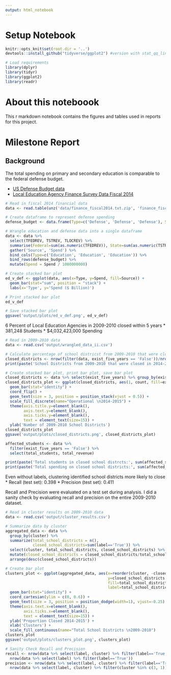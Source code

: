 ```yaml
---
output: html_notebook
---
```

# Setup Notebook

```r
knitr::opts_knit$set(root.dir = '..')
devtools::install_github("tidyverse/ggplot2") #version with stat_qq_line
```

```r
# Load requirements
library(dplyr)
library(tidyr)
library(ggplot2)
library(readr)
```

# About this noteboook
This r markdown notebook contains the figures and tables used in reports for this project.

# Milestone Report
## Background
The total spending on primary and secondary education is comparable to the federal defense budget.

* [US Defense Budget data](https://www.statista.com/statistics/272473/us-military-spending-from-2000-to-2012/)
* [Local Education Agency Finance Survey Data Fiscal 2014](https://nces.ed.gov/ccd/data/zip/sdf14_1a_flat.zip)

```r
# Read in fiscal 2014 financial data
data <- read.table(unz('data/finance_fiscal2014.txt.zip', 'finance_fiscal2014.txt'), sep='\t', header=TRUE, quote='', comment.char='')

# Create dataframe to represent defense spending
defense_budget <- data.frame(Type=c('Defense', 'Defense', 'Defense'), Source=c('Federal', 'State', 'Local'), Spend=c(609910000000, 0, 0))

# Wrangle education and defense data into a single dataframe
data <- data %>%
  select(TFEDREV, TSTREV, TLOCREV) %>%
  summarise(Federal=sum(as.numeric(TFEDREV)), State=sum(as.numeric(TSTREV)), Local=sum(as.numeric(TLOCREV))) %>%
  gather('Source', 'Spend') %>%
  bind_cols(Type=c('Education', 'Education', 'Education')) %>%
  bind_rows(defense_budget) %>%
  mutate(Spend = Spend / 1000000000)

# Create stacked bar plot
ed_v_def <- ggplot(data, aes(x=Type, y=Spend, fill=Source)) + 
  geom_bar(stat="sum", position = "stack") +
  labs(x='Type', y='Spend ($ Billion)')

# Print stacked bar plot
ed_v_def

# Save stacked bar plot
ggsave('output/plots/ed_v_def.png', ed_v_def)

```

6 Percent of Local Education Agencies in 2009-2010 closed within 5 years
* 381,248 Students
* $4,032,423,000 Spending

```r
# Read in 2009-2010 data
data <- read.csv('output/wrangled_data_ii.csv')

# Calculate percentage of school districst from 2009-2010 that were closed in 2014-2015
closed_districts <- nrow(filter(data, exist_five_years == 'False'))/nrow(data)
print(paste('School Districts from 2009-2010 that were closed in 2014-2015:', closed_districts, sep=' '))

# Create stacked bar plot, print bar plot, save bar plot
closed_districts <- data %>% select(exist_five_years) %>% group_by(exist_five_years) %>% summarize(count=n())
closed_districts_plot <- ggplot(closed_districts, aes(1, count, fill=exist_five_years, label=count)) +
  geom_bar(stat="identity") +
  coord_flip() +
  geom_text(size = 3, position = position_stack(vjust = 0.5)) +
  scale_fill_discrete(name="Operational \n2014-2015") +
  theme(axis.title.y=element_blank(),
        axis.text.y=element_blank(),
        axis.ticks.y=element_blank(),
        text = element_text(size=15)) +
  ylab('Number of 2009-2010 School Districts')
closed_districts_plot
ggsave('output/plots/closed_districts.png', closed_districts_plot)

affected_students <- data %>%
  filter(exist_five_years == 'False') %>%
  select(total_students, total_revenue)

print(paste('Total students in closed school distrcts:', sum(affected_students$total_students, na.rm=TRUE), sep=' '))
print(paste('Total spending on closed school districts:', sum(affected_students$total_revenue, na.rm=TRUE), sep=' '))
```


Even without labels, clustering identified school districts more likely to close
* Recall (test set): 0.398
* Precision (test set): 0.411

Recall and Precision were evaluated on a test set during analysis. I did a sanity check by evaluating recall and precision on the entire 2009-2010 dataset.

```r
# Read in cluster results on 2009-2010 data
data <- read.csv('output/cluster_results.csv')

# Summarize data by cluster
aggregated_data <- data %>%
  group_by(cluster) %>%
  summarize(total_school_districts = n(), 
            closed_school_districts=sum(label=='True')) %>%
  select(cluster, total_school_districts, closed_school_districts) %>%
  mutate(closed_school_districts = closed_school_districts/total_school_districts) %>%
  arrange(desc(closed_school_districts))

# Create bar plot
clusters_plot <- ggplot(aggregated_data, aes(x=reorder(cluster, -closed_school_districts),
                                             y=closed_school_districts,
                                             fill=total_school_districts,
                                             label=total_school_districts)) +
  geom_bar(stat="identity") + 
  coord_cartesian(ylim = c(0, 0.6)) +
  geom_text(size = 3, position = position_dodge(width=1), vjust=-0.25) +
  theme(axis.text.x=element_blank(),
        axis.ticks.x=element_blank(),
        text = element_text(size=15)) +
  ylab('Proportion Closed 2014-2015') +
  xlab('Clusters') + 
  scale_fill_continuous(name="Total School Districts \n2009-2010")
clusters_plot
ggsave('output/plots/clusters_plot.png', clusters_plot)

# Sanity Check Recall and Precision
recall <- nrow(data %>% select(label, cluster) %>% filter(label=='True', cluster %in% c(3, 1))) / 
  nrow(data %>% select(label) %>% filter(label=='True'))
precision <- nrow(data %>% select(label, cluster) %>% filter(label=='True', cluster %in% c(3, 1))) / 
  nrow(data %>% select(label, cluster) %>% filter(cluster %in% c(3, 1)))
```

